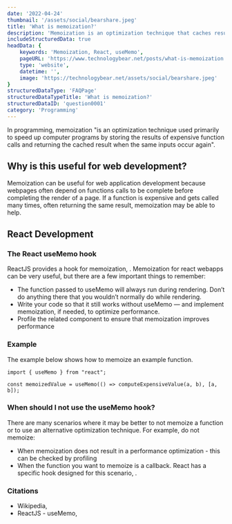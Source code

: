 ```yaml
---
date: '2022-04-24'
thumbnail: '/assets/social/bearshare.jpeg'
title: 'What is memoization?'
description: 'Memoization is an optimization technique that caches results of expensive function calls'
includeStructuredData: true
headData: {
    keywords: 'Memoization, React, useMemo',
    pageURL: 'https://www.technologybear.net/posts/what-is-memoization',
    type: 'website',
    datetime: '',
    image: 'https://technologybear.net/assets/social/bearshare.jpeg'
}
structuredDataType: 'FAQPage'
structuredDataTypeTitle: 'What is memoization?'
structuredDataID: 'question0001'
category: 'Programming'
---
```




  
  In programming, memoization "is an optimization technique used primarily to speed up computer programs by storing the results of expensive function calls and returning the cached result when the same inputs occur again". 

  ## Why is this useful for web development?

  Memoization can be useful for web application development because webpages often depend on functions calls to be complete before completing the render of a page. If a function is expensive and gets called many times, often returning the same result, memoization may be able to help.

  ## React Development


  ### The React useMemo hook

  ReactJS provides a hook for memoization, <ExternalLink postID='memoization' linkID='useMemo' />. Memoization for react webapps can be very useful, but there are a few important things to remember:
  - The function passed to useMemo will always run during rendering. Don’t do anything there that you wouldn’t normally do while rendering.
  - Write your code so that it still works without useMemo — and implement memoization, if needed, to optimize performance.
  - Profile the related component to ensure that memoization improves performance


  ### Example

  The example below shows how to memoize an example function.
  ```
  import { useMemo } from "react";

  const memoizedValue = useMemo(() => computeExpensiveValue(a, b), [a, b]);
  ```

  ### When should I not use the useMemo hook?

  There are many scenarios where it may be better to not memoize a function or to use an alternative optimization technique.
  For example, do not memoize:

  - When memoization does not result in a performance optimization - this can be checked by profiling
  - When the function you want to memoize is a callback. React has a specific hook designed for this scenario, <ExternalLink postID='memoization' linkID='useCallback' />.

### Citations

<div>
  <ul>
    <li>
      Wikipedia, <ExternalLink postID='memoization' linkID='wikipediaURL' />
    </li>
    <li>
      ReactJS - useMemo, <ExternalLink postID='memoization' linkID='useMemoURL' />
    </li>
  </ul>
</div>
